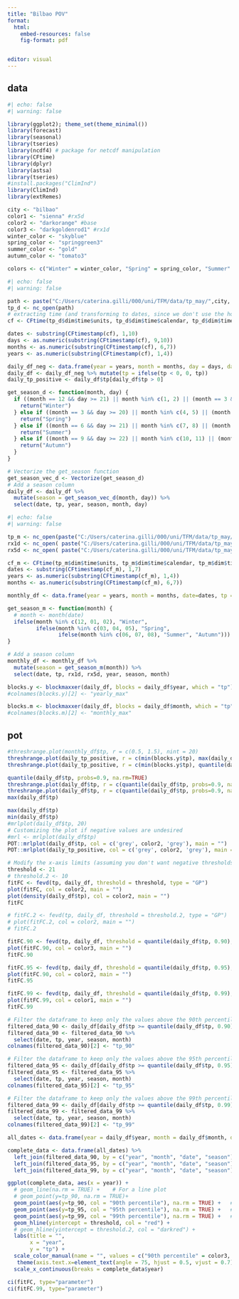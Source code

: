 ---
title: "Bilbao POV"
format: 
  html:
    embed-resources: false
    fig-format: pdf


editor: visual
---

## data

```{r libraries}
#| echo: false
#| warning: false

library(ggplot2); theme_set(theme_minimal())
library(forecast)
library(seasonal)
library(tseries)
library(ncdf4) # package for netcdf manipulation
library(CFtime)
library(dplyr)
library(astsa)
library(tseries)
#install.packages("ClimInd")
library(ClimInd)
library(extRemes)
```

```{r edit}
city <- "bilbao"
color1 <- "sienna" #rx5d
color2 <- "darkorange" #base
color3 <- "darkgoldenrod1" #rx1d
winter_color <- "skyblue"
spring_color <- "springgreen3"
summer_color <- "gold"
autumn_color <- "tomato3"

colors <- c("Winter" = winter_color, "Spring" = spring_color, "Summer" = summer_color, "Autumn" = autumn_color)
```

```{r data-daily}
#| echo: false
#| warning: false

path <- paste("C:/Users/caterina.gilli/000/uni/TFM/data/tp_may/",city, "/tp_", city, "_sum.nc", sep="")
tp_d <- nc_open(path)
# extracting time (and transforming to dates, since we don't use the hours)
cf <- CFtime(tp_d$dim$time$units, tp_d$dim$time$calendar, tp_d$dim$time$vals)

dates <- substring(CFtimestamp(cf), 1,10)
days <- as.numeric(substring(CFtimestamp(cf), 9,10))
months <- as.numeric(substring(CFtimestamp(cf), 6,7))
years <- as.numeric(substring(CFtimestamp(cf), 1,4))

daily_df_neg <- data.frame(year = years, month = months, day = days, date=dates, tp = ncvar_get(tp_d, "tp")*1000/20)
daily_df <- daily_df_neg %>% mutate(tp = ifelse(tp < 0, 0, tp))
daily_tp_positive <- daily_df$tp[daily_df$tp > 0]

get_season_d <- function(month, day) {
  if ((month == 12 && day >= 21) || month %in% c(1, 2) || (month == 3 && day < 20)) {
    return("Winter")
  } else if ((month == 3 && day >= 20) || month %in% c(4, 5) || (month == 6 && day < 21)) {
    return("Spring")
  } else if ((month == 6 && day >= 21) || month %in% c(7, 8) || (month == 9 && day < 22)) {
    return("Summer")
  } else if ((month == 9 && day >= 22) || month %in% c(10, 11) || (month == 12 && day < 21)) {
    return("Autumn")
  }
}

# Vectorize the get_season function
get_season_vec_d <- Vectorize(get_season_d)
# Add a season column
daily_df <- daily_df %>%
  mutate(season = get_season_vec_d(month, day)) %>%
  select(date, tp, year, season, month, day)
```

```{r data-monthly}
#| echo: false
#| warning: false

tp_m <- nc_open(paste("C:/Users/caterina.gilli/000/uni/TFM/data/tp_may/",city, "/tp_", city, "_monthly_sum.nc", sep=""))
rx1d <- nc_open( paste("C:/Users/caterina.gilli/000/uni/TFM/data/tp_may/",city, "/tp_", city, "_rx1d_monthly_sum.nc", sep=""))
rx5d <- nc_open( paste("C:/Users/caterina.gilli/000/uni/TFM/data/tp_may/",city, "/tp_", city, "_rx5d_monthly_sum.nc", sep=""))

cf_m <- CFtime(tp_m$dim$time$units, tp_m$dim$time$calendar, tp_m$dim$time$vals)
dates <- substring(CFtimestamp(cf_m), 1,7)
years <- as.numeric(substring(CFtimestamp(cf_m), 1,4))
months <- as.numeric(substring(CFtimestamp(cf_m), 6,7))

monthly_df <- data.frame(year = years, month = months, date=dates, tp = ncvar_get(tp_m, "tp"), rx1d = ncvar_get(rx1d, "tp"), rx5d = ncvar_get(rx5d, "tp"))

get_season_m <- function(month) {
  # month <- month(date)
  ifelse(month %in% c(12, 01, 02), "Winter",
         ifelse(month %in% c(03, 04, 05), "Spring",
                ifelse(month %in% c(06, 07, 08), "Summer", "Autumn")))
}

# Add a season column
monthly_df <- monthly_df %>%
  mutate(season = get_season_m(month)) %>%
  select(date, tp, rx1d, rx5d, year, season, month)
```

```{r bm}
blocks.y <- blockmaxxer(daily_df, blocks = daily_df$year, which = "tp")
#colnames(blocks.y)[2] <- "yearly_max"

blocks.m <- blockmaxxer(daily_df, blocks = daily_df$month, which = "tp")
#colnames(blocks.m)[2] <- "monthly_max"
```

## pot

```{r pot}
#threshrange.plot(monthly_df$tp, r = c(0.5, 1.5), nint = 20)
threshrange.plot(daily_tp_positive, r = c(min(blocks.y$tp), max(daily_df$tp)), nint = 20)
threshrange.plot(daily_tp_positive, r = c(min(blocks.y$tp), quantile(daily_df$tp, probs=0.99, na.rm=TRUE)), nint = 20)

quantile(daily_df$tp, probs=0.9, na.rm=TRUE)
threshrange.plot(daily_df$tp, r = c(quantile(daily_df$tp, probs=0.9, na.rm=TRUE), quantile(daily_df$tp, probs=0.99, na.rm=TRUE)), nint = 20)
threshrange.plot(daily_df$tp, r = c(quantile(daily_df$tp, probs=0.9, na.rm=TRUE), max(daily_df$tp, na.rm=TRUE)), nint = 20)
max(daily_df$tp)

max(daily_df$tp)
min(daily_df$tp)
#mrlplot(daily_df$tp, 20)
# Customizing the plot if negative values are undesired
#mrl <- mrlplot(daily_df$tp)
POT::mrlplot(daily_df$tp, col = c('grey', color2, 'grey'), main = "")
POT::mrlplot(daily_tp_positive, col = c('grey', color2, 'grey'), main = "")

```

```{r pot-fit}
# Modify the x-axis limits (assuming you don't want negative thresholds)
threshold <- 21
# threshold.2 <- 10
fitFC <- fevd(tp, daily_df, threshold = threshold, type = "GP")
plot(fitFC, col = color2, main = "")
plot(density(daily_df$tp), col = color2, main = "")
fitFC

# fitFC.2 <- fevd(tp, daily_df, threshold = threshold.2, type = "GP")
# plot(fitFC.2, col = color2, main = "")
# fitFC.2

fitFC.90 <- fevd(tp, daily_df, threshold = quantile(daily_df$tp, 0.90), type = "GP")
plot(fitFC.90, col = color3, main = "")
fitFC.90

fitFC.95 <- fevd(tp, daily_df, threshold = quantile(daily_df$tp, 0.95), type = "GP")
plot(fitFC.90, col = color2, main = "")
fitFC.95

fitFC.99 <- fevd(tp, daily_df, threshold = quantile(daily_df$tp, 0.99), type = "GP")
plot(fitFC.99, col = color1, main = "")
fitFC.99
```

```{r pov-above-threshold-daily}
# Filter the dataframe to keep only the values above the 90th percentile
filtered_data_90 <- daily_df[daily_df$tp >= quantile(daily_df$tp, 0.90), ]
filtered_data_90 <- filtered_data_90 %>%
  select(date, tp, year, season, month)
colnames(filtered_data_90)[2] <- "tp_90"

# Filter the dataframe to keep only the values above the 95th percentile
filtered_data_95 <- daily_df[daily_df$tp >= quantile(daily_df$tp, 0.95), ]
filtered_data_95 <- filtered_data_95 %>%
  select(date, tp, year, season, month)
colnames(filtered_data_95)[2] <- "tp_95"

# Filter the dataframe to keep only the values above the 99th percentile
filtered_data_99 <- daily_df[daily_df$tp >= quantile(daily_df$tp, 0.99), ]
filtered_data_99 <- filtered_data_99 %>%
  select(date, tp, year, season, month)
colnames(filtered_data_99)[2] <- "tp_99"

all_dates <- data.frame(year = daily_df$year, month = daily_df$month, date = daily_df$date, season = daily_df$season)

complete_data <- data.frame(all_dates) %>%
  left_join(filtered_data_90, by = c("year", "month", "date", "season")) %>%
  left_join(filtered_data_95, by = c("year", "month", "date", "season"))%>%
  left_join(filtered_data_99, by = c("year", "month", "date", "season"))

ggplot(complete_data, aes(x = year)) + 
  # geom_line(na.rm = TRUE) +    # For a line plot
  # geom_point(y=tp_90, na.rm = TRUE)+
  geom_point(aes(y=tp_90, col = "90th percentile"), na.rm = TRUE) +   # To add points on the line
  geom_point(aes(y=tp_95, col = "95th percentile"), na.rm = TRUE) +   # To add points on the line
  geom_point(aes(y=tp_99, col = "99th percentile"), na.rm = TRUE) +   # To add points on the line
  geom_hline(yintercept = threshold, col = "red") +
  # geom_hline(yintercept = threshold.2, col = "darkred") +
  labs(title = "",
       x = "year",
       y = "tp") +
  scale_color_manual(name = "", values = c("90th percentile" = color3, "95th percentile" = color2, "99th percentile" = color1), labels = c("90th percentile", "95th percentile", "99th percentile"), aesthetics = c("colour", "fill")) +
   theme(axis.text.x=element_text(angle = 75, hjust = 0.5, vjust = 0.7)) + 
  scale_x_continuous(breaks = complete_data$year)

```

```{r}
ci(fitFC, type="parameter")
ci(fitFC.99, type="parameter")
```

